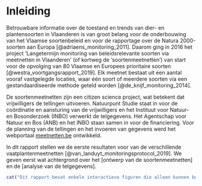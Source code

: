 <!-- hier komt de inhoudstafel bij pdf -->

\mainmatter

# Inleiding

Betrouwbare informatie over de toestand en trends van dier- en plantensoorten in Vlaanderen is van groot belang voor de onderbouwing van het Vlaamse soortenbeleid en voor de rapportage over de Natura 2000-soorten aan Europa [@adriaens_monitoring_2011].
Daarom ging in 2016 het project 'Langetermijn monitoring van beleidsrelevante soorten via meetnetten in Vlaanderen' (of kortweg de 'soortenmeetnetten') van start voor de opvolging van 80 Vlaamse en Europees prioritaire soorten [@westra_voortgangsrapport_2019].
Elk meetnet bestaat uit een aantal vooraf vastgelegde locaties, waar één soort of meerdere soorten via een gestandaardiseerde methode geteld worden [@de_knijf_monitoring_2014].

De soortenmeetnetten zijn een citizen science project, wat betekent dat vrijwilligers de tellingen uitvoeren.
Natuurpunt Studie staat in voor de coördinatie en aansturing van de vrijwilligers en het Instituut voor Natuur- en Bosonderzoek (INBO) verwerkt de telgegevens.
Het Agentschap voor Natuur en Bos (ANB) en het INBO staan samen in voor de financiering.
Voor de planning van de tellingen en het invoeren van gegevens werd het webportaal [meetnetten.be](https://www.meetnetten.be) ontwikkeld.

In dit rapport stellen we de eerste resultaten voor van de verschillende vaatplantenmeetnetten [@van_landuyt_monitoringsprotocol_2019].
We geven eerst wat achtergrond over het [ontwerp van de soortenmeetnetten] en de [analyse van de telgegevens].

```r

cat("Dit rapport bevat enkele interactieve figuren die alleen kunnen bekeken worden op de [website versie](https://inbo.github.io/soortenmeetnetten-plantenrapport-2023/) van dit rapport.")
```
